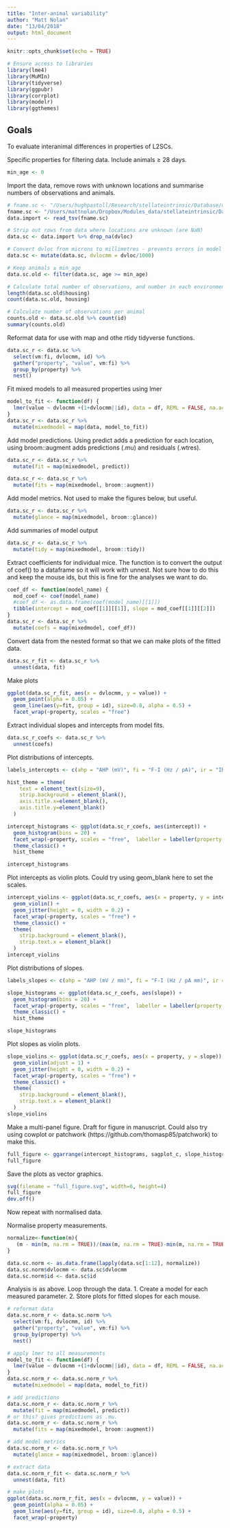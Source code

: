 ```yaml
---
title: "Inter-animal variability"
author: "Matt Nolan"
date: "13/04/2018"
output: html_document
---
```


```r
knitr::opts_chunk$set(echo = TRUE)

# Ensure access to libraries
library(lme4)
library(MuMIn)
library(tidyverse)
library(ggpubr)
library(corrplot)
library(modelr)
library(ggthemes)
```

## Goals

To evaluate interanimal differences in properties of L2SCs.

Specific properties for filtering data. Include animals ≥ 28 days.
```r
min_age <- 0
```

Import the data, remove rows with unknown locations and summarise numbers of observations and animals. 
```r
# fname.sc <- "/Users/hughpastoll/Research/stellateintrinsic/Database/datatable.txt"
fname.sc <- "/Users/mattnolan/Dropbox/Modules_data/stellateintrinsic/Database/datatable.txt"
data.import <- read_tsv(fname.sc)

# Strip out rows from data where locations are unknown (are NaN)
data.sc <- data.import %>% drop_na(dvloc)

# Convert dvloc from microns to millimetres - prevents errors in model fitting large dv values
data.sc <- mutate(data.sc, dvlocmm = dvloc/1000)

# Keep animals ≥ min_age
data.sc.old <- filter(data.sc, age >= min_age)

# Calculate total number of observations, and number in each environment
length(data.sc.old$housing)
count(data.sc.old, housing)

# Calculate number of observations per animal
counts.old <- data.sc.old %>% count(id)
summary(counts.old)
```

Reformat data for use with map and othe rtidy tidyverse functions.
```r
data.sc_r <- data.sc %>%
  select(vm:fi, dvlocmm, id) %>%
  gather("property", "value", vm:fi) %>%
  group_by(property) %>%
  nest()
```

Fit mixed models to all measured properties using lmer
```r
model_to_fit <- function(df) {
  lmer(value ~ dvlocmm +(1+dvlocmm||id), data = df, REML = FALSE, na.action = na.exclude)
}
data.sc_r <- data.sc_r %>%
  mutate(mixedmodel = map(data, model_to_fit))
```

Add model predictions. Using predict adds a prediction for each location, using broom::augment adds predictions (.mu) and residuals (.wtres).
```r
data.sc_r <- data.sc_r %>%
  mutate(fit = map(mixedmodel, predict))

data.sc_r <- data.sc_r %>%
  mutate(fits = map(mixedmodel, broom::augment))
```

Add model metrics. Not used to make the figures below, but useful.
```r
data.sc_r <- data.sc_r %>%
  mutate(glance = map(mixedmodel, broom::glance))
```

Add summaries of model output
```r
data.sc_r <- data.sc_r %>%
  mutate(tidy = map(mixedmodel, broom::tidy))
```

Extract coefficients for individual mice. The function is to convert the output of coef() to a dataframe so it will work with unnest. Not sure how to do this and keep the mouse ids, but this is fine for the analyses we want to do.
```r
coef_df <- function(model_name) {
  mod_coef <- coef(model_name)
  #coef_df <- as.data.frame(coef(model_name)[[1]])
  tibble(intercept = mod_coef[[1]][[1]], slope = mod_coef[[1]][[2]])
}
data.sc_r <- data.sc_r %>%
  mutate(coefs = map(mixedmodel, coef_df))
```

Convert data from the nested format so that we can make plots of the fitted data.
```r
data.sc_r_fit <- data.sc_r %>%
  unnest(data, fit)
```

Make plots
```r
ggplot(data.sc_r_fit, aes(x = dvlocmm, y = value)) +
  geom_point(alpha = 0.05) +
  geom_line(aes(y=fit, group = id), size=0.8, alpha = 0.5) +
  facet_wrap(~property, scales = "free")
```

Extract individual slopes and intercepts from model fits.
```r
data.sc_r_coefs <- data.sc_r %>%
  unnest(coefs)
```


Plot distributions of intercepts.
```r
labels_intercepts <- c(ahp = "AHP (mV)", fi = "F-I (Hz / pA)", ir = "IR (MΩ)", resf = "Res F (Hz)", resmag = "Res mag", rheo = "Rheobase (pA)", sag = "Sag", spkhlf = "Spike half-width (ms)", spkmax = "Spike maximum (mV)", spkthr = "Spike Threshold (mV)", tau = "Tm (ms)", vm = "Vrest (mV)")

hist_theme = theme(
    text = element_text(size=9),
    strip.background = element_blank(),
    axis.title.x=element_blank(),
    axis.title.y=element_blank()
  )

intercept_histograms <- ggplot(data.sc_r_coefs, aes(intercept)) +
  geom_histogram(bins = 20) +
  facet_wrap(~property, scales = "free",  labeller = labeller(property = labels_intercepts)) +
  theme_classic() +
  hist_theme

intercept_histograms
```

Plot intercepts as violin plots. Could try using geom_blank here to set the scales.
```r
intercept_violins <- ggplot(data.sc_r_coefs, aes(x = property, y = intercept)) +
  geom_violin() +
  geom_jitter(height = 0, width = 0.2) +
  facet_wrap(~property, scales = "free") +
  theme_classic() +
  theme(
    strip.background = element_blank(),
    strip.text.x = element_blank()
  ) 
intercept_violins
```


Plot distributions of slopes.
```r
labels_slopes <- c(ahp = "AHP (mV / mm)", fi = "F-I (Hz / pA mm)", ir = "IR (MΩ / mm)", resf = "Res F (Hz / mm)", resmag = "Res mag (/ mm)", rheo = "Rheobase (pA / mm)", sag = "Sag (/ mm)", spkhlf = "Spike half-width (ms / mm)", spkmax = "Spike maximum (mV / mm)", spkthr = "Spike Threshold (mV / mm)", tau = "Tm (ms / mm)", vm = "Vrest (mV / mm)")

slope_histograms <- ggplot(data.sc_r_coefs, aes(slope)) +
  geom_histogram(bins = 20) +
  facet_wrap(~property, scales = "free",  labeller = labeller(property = labels_slopes)) +
  theme_classic() +
  hist_theme

slope_histograms
```

Plot slopes as violin plots.
```r
slope_violins <- ggplot(data.sc_r_coefs, aes(x = property, y = slope)) +
  geom_violin(adjust = 1) +
  geom_jitter(height = 0, width = 0.2) +
  facet_wrap(~property, scales = "free") +
  theme_classic() +
  theme(
    strip.background = element_blank(),
    strip.text.x = element_blank()
  )
slope_violins
```

Make a multi-panel figure. Draft for figure in manuscript. Could also try using cowplot or patchwork (https://github.com/thomasp85/patchwork) to make this.
```r
full_figure <- ggarrange(intercept_histograms, sagplot_c, slope_histograms, sagplot, ncol = 2, nrow = 2, widths = c(2, 1))
full_figure
```

Save the plots as vector graphics.
```r
svg(filename = "full_figure.svg", width=6, height=4)
full_figure
dev.off()
```



Now repeat with normalised data.

Normalise property measurements.
```r
normalize<-function(m){
   (m - min(m, na.rm = TRUE))/(max(m, na.rm = TRUE)-min(m, na.rm = TRUE))
}

data.sc.norm <- as.data.frame(lapply(data.sc[1:12], normalize))
data.sc.norm$dvlocmm <- data.sc$dvlocmm
data.sc.norm$id <- data.sc$id

```

Analysis is as above. Loop through the data.
1. Create a model for each measured parameter.
2. Store plots for fitted slopes for each mouse.
```r
# reformat data
data.sc.norm_r <- data.sc.norm %>%
  select(vm:fi, dvlocmm, id) %>%
  gather("property", "value", vm:fi) %>%
  group_by(property) %>%
  nest()

# apply lmer to all measurements
model_to_fit <- function(df) {
  lmer(value ~ dvlocmm +(1+dvlocmm||id), data = df, REML = FALSE, na.action = na.exclude)
}
data.sc.norm_r <- data.sc.norm_r %>%
  mutate(mixedmodel = map(data, model_to_fit))

# add predictions
data.sc.norm_r <- data.sc.norm_r %>%
  mutate(fit = map(mixedmodel, predict))
# or this? gives predictions as .mu.
data.sc.norm_r <- data.sc.norm_r %>%
  mutate(fits = map(mixedmodel, broom::augment))

# add model metrics
data.sc.norm_r <- data.sc.norm_r %>%
  mutate(glance = map(mixedmodel, broom::glance))

# extract data
data.sc.norm_r_fit <- data.sc.norm_r %>%
  unnest(data, fit)

# make plots
ggplot(data.sc.norm_r_fit, aes(x = dvlocmm, y = value)) +
  geom_point(alpha = 0.05) +
  geom_line(aes(y=fit, group = id), size=0.8, alpha = 0.5) +
  facet_wrap(~property)


```



